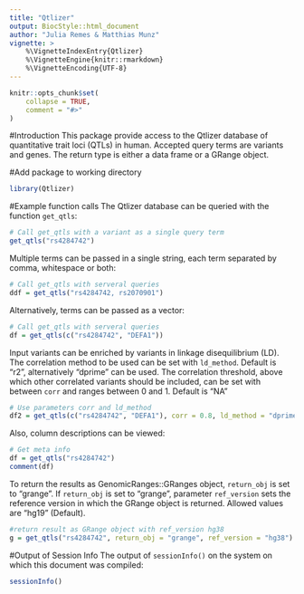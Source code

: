 ```yaml
---
title: "Qtlizer"
output: BiocStyle::html_document
author: "Julia Remes & Matthias Munz"
vignette: >
    %\VignetteIndexEntry{Qtlizer}
    %\VignetteEngine{knitr::rmarkdown}
    %\VignetteEncoding{UTF-8}
---
```



```r
knitr::opts_chunk$set(
    collapse = TRUE,
    comment = "#>"
)
```

#Introduction 
This package provide access to the Qtlizer database of quantitative trait loci (QTLs) in human. Accepted query terms are variants and genes. The return type is either a data frame or a GRange object.


#Add package to working directory
```r
library(Qtlizer)
```

#Example function calls
The Qtlizer database can be queried  with the function `get_qtls`: 
```r
# Call get_qtls with a variant as a single query term
get_qtls("rs4284742")
```

Multiple terms can be passed in a single string, each term separated by comma, whitespace or both:
```r
# Call get_qtls with serveral queries
ddf = get_qtls("rs4284742, rs2070901")
```

Alternatively, terms can be passed as a vector:
```r
# Call get_qtls with serveral queries
df = get_qtls(c("rs4284742", "DEFA1"))
```

Input variants can be enriched by variants in linkage disequilibrium (LD). The correlation method to be used can be set with `ld_method`. Default is "r2", alternatively "dprime" can be used. The correlation threshold, above which other correlated variants should be included, can be set with between `corr` and ranges between 0 and 1. Default is "NA"
```r
# Use parameters corr and ld_method
df2 = get_qtls(c("rs4284742", "DEFA1"), corr = 0.8, ld_method = "dprime")
```

Also, column descriptions can be viewed:
```r
# Get meta info
df = get_qtls("rs4284742")
comment(df)
```

To return the results as GenomicRanges::GRanges object, `return_obj` is set to "grange". If `return_obj` is set to "grange", parameter `ref_version` sets the reference version in which the GRange object is returned. Allowed values are "hg19" (Default).
```r
#return result as GRange object with ref_version hg38
g = get_qtls("rs4284742", return_obj = "grange", ref_version = "hg38")
```

#Output of Session Info
The output of ```sessionInfo()``` on the system 
on which this document was compiled: 
```r
sessionInfo()
```

